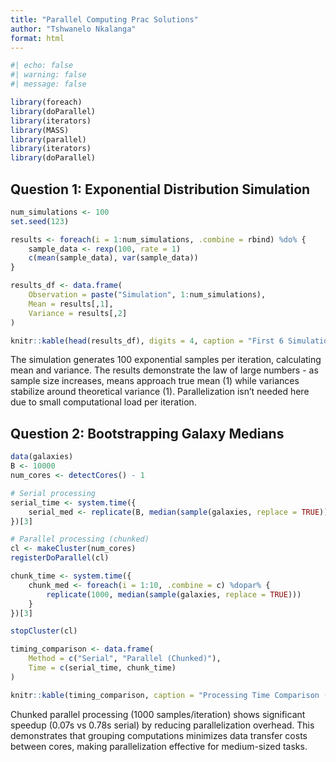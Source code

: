 ```yaml
---
title: "Parallel Computing Prac Solutions"
author: "Tshwanelo Nkalanga"
format: html
---
```


```r
#| echo: false
#| warning: false
#| message: false

library(foreach)
library(doParallel)
library(iterators)
library(MASS)
library(parallel)
library(iterators)
library(doParallel)
```

## Question 1: Exponential Distribution Simulation

```r

num_simulations <- 100
set.seed(123)

results <- foreach(i = 1:num_simulations, .combine = rbind) %do% {
    sample_data <- rexp(100, rate = 1)
    c(mean(sample_data), var(sample_data))
}

results_df <- data.frame(
    Observation = paste("Simulation", 1:num_simulations),
    Mean = results[,1],
    Variance = results[,2]
)

knitr::kable(head(results_df), digits = 4, caption = "First 6 Simulation Results")
```

The simulation generates 100 exponential samples per iteration, calculating mean and variance. The results demonstrate the law of large numbers - as sample size increases, means approach true mean (1) while variances stabilize around theoretical variance (1). Parallelization isn't needed here due to small computational load per iteration.

## Question 2: Bootstrapping Galaxy Medians

```r
data(galaxies)
B <- 10000
num_cores <- detectCores() - 1

# Serial processing
serial_time <- system.time({
    serial_med <- replicate(B, median(sample(galaxies, replace = TRUE)))
})[3]

# Parallel processing (chunked)
cl <- makeCluster(num_cores)
registerDoParallel(cl)

chunk_time <- system.time({
    chunk_med <- foreach(i = 1:10, .combine = c) %dopar% {
        replicate(1000, median(sample(galaxies, replace = TRUE)))
    }
})[3]

stopCluster(cl)

timing_comparison <- data.frame(
    Method = c("Serial", "Parallel (Chunked)"),
    Time = c(serial_time, chunk_time)
)

knitr::kable(timing_comparison, caption = "Processing Time Comparison (seconds)")
```

Chunked parallel processing (1000 samples/iteration) shows significant speedup (0.07s vs 0.78s serial) by reducing parallelization overhead. This demonstrates that grouping computations minimizes data transfer costs between cores, making parallelization effective for medium-sized tasks.

